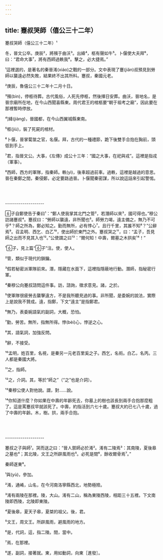 ```yaml
---
---
---
```

title: 蹇叔哭師（僖公三十二年）
---




蹇叔哭師（僖公三十二年）¹

冬，晉文公卒。庚辰²，將殯于曲沃³。出絳⁴，柩有聲如牛⁵。卜偃使大夫拜⁶，曰：“君命大事⁷，將有西師過軼我⁸。擊之，必大捷焉。”

¹這裡選的，是著名的秦晉淆(xiáo)之戰的一部分。文中表現了蹇(jiǎn)叔預見到勞師以襲遠必然失敗，結果終不出其所料。蹇叔，秦國元老。

²庚辰，魯僖公三十二年十二月十日。

³殯(bìn)，停柩待葬。古代風俗，人死先停柩，然後擇日安葬。曲沃，晉地名，是晉宗廟所在地，在今山西聞喜縣東。周代君王的棺柩要“朝于祖考之廟”，因此要在那裡暫時停放。

⁴]絳(jiàng)，晉國都，在今山西翼城縣東南。

⁵柩(jiù)，裝了死屍的棺材。

⁶卜偃，晉掌蔔筮之官，名偃。拜，古代的一種禮節，跪下後雙手合抱在胸前，頭低到手上。

⁷君，指晉文公。大事，《左傳》成公十三年：“國之大事，在祀與戎”。這裡是指戎（軍事）。

⁸西師，西方的軍隊，指秦師。軼(yì)，後車超過前車。過軼，這裡是越過的意思。晉在秦鄭之間，秦侵鄭，必定要路過晉。卜偃聞秦密謀，所以說這話來引起警惕。



<br/><br/><br/>--------------------

子自鄭使告于秦曰¹：“鄭人使我掌其北門之管²，若潛師以來³，國可得也。”穆公訪諸蹇叔⁴。蹇叔曰：“勞師以襲遠，非所聞也⁵。師勞力竭，遠主備之，無乃不可乎⁶？師之所為，鄭必知之。勤而無所，必有悖心⁷。且行千里，其誰不知⁸？”公辭焉⁹。召孟明、西乞、白乙¹⁰，使出師於東門之外。蹇叔哭之¹¹，曰：“孟子，吾見師之出而不見其入也¹²。”公使謂之曰¹³：“爾何知！中壽，爾墓之木拱矣¹⁴！”

¹子，見上篇“子”注。使，使人。

²管，類似于現代的鎖鑰。

³假若秘密派軍隊前來。潛，隱藏在水面下，這裡指隱蔽地行動。潛師，指秘密行軍。

⁴秦穆公向蹇叔諮問這件事。訪，諮詢，徵求意見。諸，之於。

⁵使軍隊很疲勞去襲擊遠方，不是我所聽見過的事。非所聞，是委婉的說法，實際上是說我不贊成。遠，指鄭，下文“遠主”是指鄭君。

⁶無乃，表委婉語氣的副詞，大概，恐怕。

⁷勤，勞苦。無所，指無所得。悖(bèi)心，悖逆之心。

⁸其，語氣詞，加強反問。

⁹辭，不接受。

¹⁰孟明，姓百里，名視，是秦另一元老百里奚之子。西乞，名術。白乙，名丙。三人都是秦國大將。

¹¹之，指師。

¹²之，介詞。其，等於“師之”（“之”也是介詞）。

¹³秦穆公使人對他說。謂，對……說。

¹⁴你知道什麼？你如果在中壽的年齡死去，你墓上的樹也該長到兩手合抱那麼粗了。這是罵蹇叔早就該死了。中壽，約指活到六七十歲。蹇叔大約已七八十歲，過了中壽的年齡。木，樹。拱，兩手合抱。



<br/><br/><br/>--------------------

蹇叔之子與師¹。哭而送之曰：“晉人禦師必於淆²。淆有二陵焉³：其南陵，夏後皋之墓也⁴；其北陵，文王之所辟風雨也⁵。必死是間⁶，餘收爾骨焉⁷。”

秦師遂東⁸。

¹與(yù)，參加。

²淆，通崤，山名，在今河南洛寧縣西北，地勢極險。

³淆有兩陵在那裡。陵，大山。淆有二山，稱為東陵西陵，相距三十五裡。下文南陵即西陵，北陵即東陵。

⁴夏後皋，夏天子皋，夏桀的祖父。後，君。

⁵文王，周文王。所辟風雨，避風雨的地方。

⁶是，代詞，這，指二陵。間，當中。

⁷焉，在那裡。

⁸遂，副詞，接著就。東，用如動詞，向東［進發］。